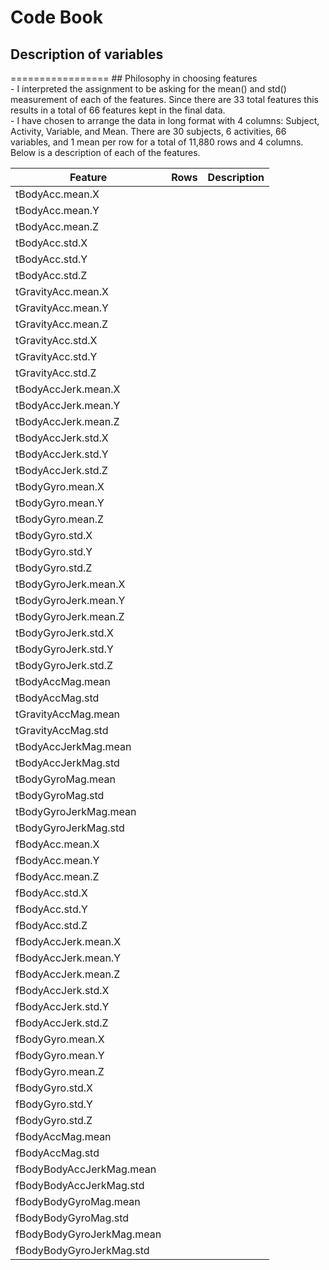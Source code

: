 # Code Book
## Description of variables  
  
=================
## Philosophy in choosing features  
- I interpreted the assignment to be asking for the mean() and std() measurement of each of the features. Since there are 33 total features this results in a total of 66 features kept in the final data.  
- I have chosen to arrange the data in long format with 4 columns: Subject, Activity, Variable, and Mean. There are 30 subjects, 6 activities, 66 variables, and 1 mean per row for a total of 11,880 rows and 4 columns. Below is a description of each of the features.  
  
Feature                   | Rows | Description
--------------------------|------|------------
tBodyAcc.mean.X           |
tBodyAcc.mean.Y           |
tBodyAcc.mean.Z           |
tBodyAcc.std.X            |
tBodyAcc.std.Y            |
tBodyAcc.std.Z            |
tGravityAcc.mean.X        |
tGravityAcc.mean.Y        |
tGravityAcc.mean.Z        |
tGravityAcc.std.X         |
tGravityAcc.std.Y         |
tGravityAcc.std.Z         |
tBodyAccJerk.mean.X       |
tBodyAccJerk.mean.Y       |
tBodyAccJerk.mean.Z       |
tBodyAccJerk.std.X        |
tBodyAccJerk.std.Y        |
tBodyAccJerk.std.Z        |
tBodyGyro.mean.X          |
tBodyGyro.mean.Y          |
tBodyGyro.mean.Z          |
tBodyGyro.std.X           |
tBodyGyro.std.Y           |
tBodyGyro.std.Z           |
tBodyGyroJerk.mean.X      |
tBodyGyroJerk.mean.Y      | 
tBodyGyroJerk.mean.Z      |
tBodyGyroJerk.std.X       |
tBodyGyroJerk.std.Y       | 
tBodyGyroJerk.std.Z       |
tBodyAccMag.mean          | 
tBodyAccMag.std           | 
tGravityAccMag.mean       |
tGravityAccMag.std        |
tBodyAccJerkMag.mean      |
tBodyAccJerkMag.std       |
tBodyGyroMag.mean         |
tBodyGyroMag.std          | 
tBodyGyroJerkMag.mean     |   
tBodyGyroJerkMag.std      |
fBodyAcc.mean.X           |   
fBodyAcc.mean.Y           |  
fBodyAcc.mean.Z           |   
fBodyAcc.std.X            |   
fBodyAcc.std.Y            |  
fBodyAcc.std.Z            |   
fBodyAccJerk.mean.X       |   
fBodyAccJerk.mean.Y       |  
fBodyAccJerk.mean.Z       |    
fBodyAccJerk.std.X        |
fBodyAccJerk.std.Y        |
fBodyAccJerk.std.Z        | 
fBodyGyro.mean.X          |
fBodyGyro.mean.Y          |
fBodyGyro.mean.Z          |
fBodyGyro.std.X           |
fBodyGyro.std.Y           |
fBodyGyro.std.Z           |
fBodyAccMag.mean          | 
fBodyAccMag.std           |
fBodyBodyAccJerkMag.mean  | 
fBodyBodyAccJerkMag.std   |
fBodyBodyGyroMag.mean     |
fBodyBodyGyroMag.std      |
fBodyBodyGyroJerkMag.mean |
fBodyBodyGyroJerkMag.std  |
